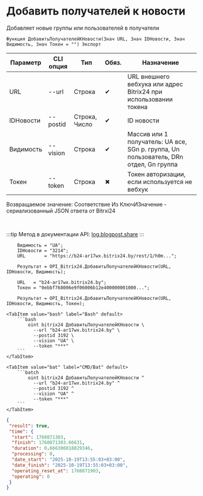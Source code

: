 ﻿---
sidebar_position: 7
description: Добавить получателей к новости и другие функции для работы с Bitrix24 в Открытом пакете интеграций - бесплатной open-source библиотеке интеграций для 1С:Предприятие 8, OneScript и CLI
keywords: [1C, 1С, 1С:Предприятие, 1С:Предприятие 8.3, API, Интеграция, Сервисы, Обмен, OneScript, CLI, Bitrix24]
---


# Добавить получателей к новости
 Добавляет новые группы или пользователей в получатели



`Функция ДобавитьПолучателейКНовости(Знач URL, Знач IDНовости, Знач Видимость, Знач Токен = "") Экспорт`

  | Параметр | CLI опция | Тип | Обяз. | Назначение |
  |-|-|-|-|-|
  | URL | --url | Строка | &#x2714; | URL внешнего вебхука или адрес Bitrix24 при использовании токена |
  | IDНовости | --postid | Строка, Число | &#x2714; | ID новости |
  | Видимость | --vision | Строка | &#x2714; | Массив или 1 получатель: UA все, SGn р. группа, Un пользователь, DRn отдел, Gn группа |
  | Токен | --token | Строка | &#x2716; | Токен авторизации, если используется не вебхук |

  
  Возвращаемое значение:   Соответствие Из КлючИЗначение - сериализованный JSON ответа от Bitrxi24

<br/>

:::tip
Метод в документации API: [log.blogpost.share](https://dev.1c-bitrix.ru/rest_help/log/log_blogpost_share.php)
:::
<br/>


```bsl title="Пример использования для 1С:Предприятие/OneScript"
    Видимость = "UA";
    IDНовости = "3214";
    URL       = "https://b24-ar17wx.bitrix24.by/rest/1/h0m...";

    Результат = OPI_Bitrix24.ДобавитьПолучателейКНовости(URL, IDНовости, Видимость);

    URL   = "b24-ar17wx.bitrix24.by";
    Токен = "0ebbf768006e9f06006b12e400000001000...";

    Результат = OPI_Bitrix24.ДобавитьПолучателейКНовости(URL, IDНовости, Видимость, Токен);
```
    

 <Tabs>
  
    <TabItem value="bash" label="Bash" default>
        ```bash
            oint bitrix24 ДобавитьПолучателейКНовости \
              --url "b24-ar17wx.bitrix24.by" \
              --postid 3192 \
              --vision "UA" \
              --token "***"
        ```
    </TabItem>
  
    <TabItem value="bat" label="CMD/Bat" default>
        ```batch
            oint bitrix24 ДобавитьПолучателейКНовости ^
              --url "b24-ar17wx.bitrix24.by" ^
              --postid 3192 ^
              --vision "UA" ^
              --token "***"
        ```
    </TabItem>
</Tabs>


```json title="Результат"
{
 "result": true,
 "time": {
  "start": 1760871303,
  "finish": 1760871303.66631,
  "duration": 0.666306018829346,
  "processing": 0,
  "date_start": "2025-10-19T13:55:03+03:00",
  "date_finish": "2025-10-19T13:55:03+03:00",
  "operating_reset_at": 1760871903,
  "operating": 0
 }
}
```
